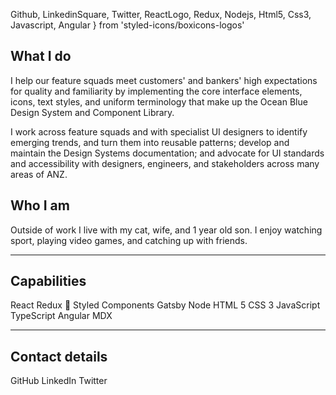   Github,
  LinkedinSquare,
  Twitter,
  ReactLogo,
  Redux,
  Nodejs,
  Html5,
  Css3,
  Javascript,
  Angular
} from 'styled-icons/boxicons-logos'



## What I do

I help our feature squads meet customers' and bankers' high expectations
for quality and familiarity by implementing the core interface elements,
icons, text styles, and uniform terminology that make up the Ocean Blue
Design System and Component Library.

I work across feature squads and with specialist UI designers to identify
emerging trends, and turn them into reusable patterns; develop and
maintain the Design Systems documentation; and advocate for UI standards
and accessibility with designers, engineers, and stakeholders across many
areas of ANZ.

## Who I am

Outside of work I live with my cat, wife, and 1 year old son. I enjoy
watching sport, playing video games, and catching up with friends.

---

## Capabilities

<ContactLink href='https://reactjs.org/' color='#00d8ff' dark>
  <ReactLogo size='48' /> React
</ContactLink>
<ContactLink href='https://redux.js.org/' color='#764abc'>
  <Redux size='48' /> Redux
</ContactLink>
<ContactLink href='https://styled-components.com/' color='rgb(219, 112, 147)'>
  💅 Styled Components
</ContactLink>
<ContactLink href='https://www.gatsbyjs.org/' color='#663399'>
  <SvgLogoImg src={gatsbyLogo} alt='Gatsby JS Logo' /> Gatsby
</ContactLink>
<ContactLink href='https://nodejs.org/en/' color='#43853d'>
  <Nodejs size='48' /> Node
</ContactLink>
<ContactLink
  href='https://developer.mozilla.org/en-US/docs/Web/Guide/HTML/HTML5'
  color='#e34f26'
>
  <Html5 size='48' /> HTML 5
</ContactLink>
<ContactLink
  href='https://developer.mozilla.org/en-US/docs/Web/CSS/CSS3'
  color='rgb(32, 98, 175)'
>
  <Css3 size='48' /> CSS 3
</ContactLink>
<ContactLink
  href='https://developer.mozilla.org/en-US/docs/Web/JavaScript'
  color='#f7df1e'
  dark
>
  <Javascript size='48' /> JavaScript
</ContactLink>
<ContactLink
  href='https://www.typescriptlang.org/'
  color='#007ACD'
>
  <SvgLogoImg src={typescriptLogo} alt='TypeScript Logo' /> TypeScript
</ContactLink>
<ContactLink href='https://angularjs.org/' color='#b52e31'>
  <Angular size='48' /> Angular
</ContactLink>
<ContactLink href='https://mdxjs.com/' color='#f9ac00'>
  <SvgLogoImg src={mdxLogo} alt='MDX Logo' size='87' /> MDX
</ContactLink>

---

## Contact details

<ContactLink href='https://github.com/loliver' color='#333'>
  <Github size='48' /> GitHub
</ContactLink>
<ContactLink
  href='https://www.linkedin.com/in/oliver-gassman-79193515/'
  color='#0077b5'
>
  <LinkedinSquare size='48' /> LinkedIn
</ContactLink>
<ContactLink href='https://twitter.com/lololololiver' color='#1da1f2' dark>
  <Twitter size='48' /> Twitter
</ContactLink>
